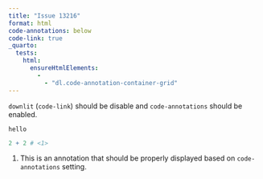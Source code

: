 ```yaml
---
title: "Issue 13216"
format: html
code-annotations: below
code-link: true
_quarto:
  tests:
    html:
      ensureHtmlElements:
        -
          - "dl.code-annotation-container-grid"
---
```


`downlit` (`code-link`) should be disable and `code-annotations` should be enabled.

```
hello
```

```r
2 + 2 # <1>
```

1. This is an annotation that should be properly displayed based on `code-annotations` setting.
